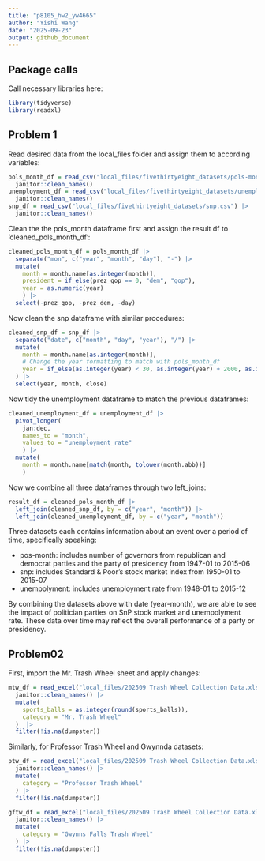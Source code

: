 ```yaml
---
title: "p8105_hw2_yw4665"
author: "Yishi Wang"
date: "2025-09-23"
output: github_document
---
```


## Package calls
Call necessary libraries here:
```r
library(tidyverse)
library(readxl)
```

## Problem 1
Read desired data from the local_files folder and assign them to according variables:
```r
pols_month_df = read_csv("local_files/fivethirtyeight_datasets/pols-month.csv") |>
  janitor::clean_names()
unemployment_df = read_csv("local_files/fivethirtyeight_datasets/unemployment.csv") |>
  janitor::clean_names()
snp_df = read_csv("local_files/fivethirtyeight_datasets/snp.csv") |>
  janitor::clean_names()
```
Clean the the pols_month dataframe first and assign the result df to 'cleaned_pols_month_df':
```r
cleaned_pols_month_df = pols_month_df |> 
  separate("mon", c("year", "month", "day"), "-") |> 
  mutate(
    month = month.name[as.integer(month)],
    president = if_else(prez_gop == 0, "dem", "gop"),
    year = as.numeric(year)
    ) |>
  select(-prez_gop, -prez_dem, -day)
```

Now clean the snp dataframe with similar procedures:
```r
cleaned_snp_df = snp_df |>
  separate("date", c("month", "day", "year"), "/") |>
  mutate(
    month = month.name[as.integer(month)],
    # Change the year formatting to match with pols_month_df
    year = if_else(as.integer(year) < 30, as.integer(year) + 2000, as.integer(year) + 1900 ),
  ) |> 
  select(year, month, close)
```

Now tidy the unemployment dataframe to match the previous dataframes:
```r
cleaned_unemployment_df = unemployment_df |>
  pivot_longer(
    jan:dec,
    names_to = "month",
    values_to = "unemployment_rate"
    ) |>
  mutate(
    month = month.name[match(month, tolower(month.abb))]
    )
```
Now we combine all three dataframes through two left_joins:
```r
result_df = cleaned_pols_month_df |>
  left_join(cleaned_snp_df, by = c("year", "month")) |>
  left_join(cleaned_unemployment_df, by = c("year", "month"))
```
Three datasets each contains information about an event over a period of time, specifically speaking:

- pos-month: includes number of governors from republican and democrat parties and the party of presidency from 1947-01 to 2015-06
- snp: includes Standard & Poor’s stock market index from 1950-01 to 2015-07
- unempolyment: includes unemployment rate from 1948-01 to 2015-12

By combining the datasets above with date (year-month), we are able to see the impact of politician parties on SnP stock market and unempolyment rate. These data over time may reflect the overall performance of a party or presidency.

## Problem02
First, import the Mr. Trash Wheel sheet and apply changes:
```r
mtw_df = read_excel("local_files/202509 Trash Wheel Collection Data.xlsx", sheet = "Mr. Trash Wheel", range = "A2:N709") |>
  janitor::clean_names() |>
  mutate(
    sports_balls = as.integer(round(sports_balls)),
    category = "Mr. Trash Wheel"
  )  |>
  filter(!is.na(dumpster))
```

Similarly, for Professor Trash Wheel and Gwynnda datasets:
```r
ptw_df = read_excel("local_files/202509 Trash Wheel Collection Data.xlsx", sheet = "Professor Trash Wheel", range = "A2:M134") |>
  janitor::clean_names() |>
  mutate(
    category = "Professor Trash Wheel"
  ) |>
  filter(!is.na(dumpster))

gftw_df = read_excel("local_files/202509 Trash Wheel Collection Data.xlsx", sheet = "Gwynns Falls Trash Wheel", range = "A2:L351") |>
  janitor::clean_names() |>
  mutate(
    category = "Gwynns Falls Trash Wheel"
  ) |>
  filter(!is.na(dumpster))
```






